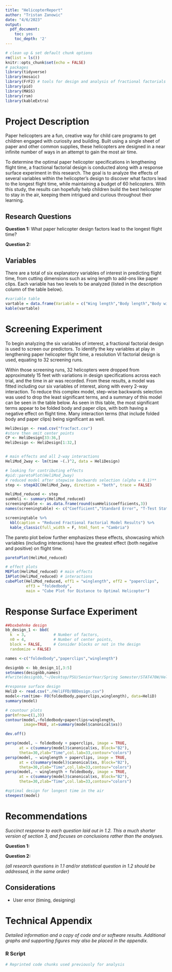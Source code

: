 ```yaml
---
title: "HelicopterReport"
author: "Tristan Zanowic"
date: "4/6/2023"
output:
  pdf_document:
    toc: yes
    toc_depth: '2'
---
```


```r
# clean up & set default chunk options
rm(list = ls())
knitr::opts_chunk$set(echo = FALSE)
# packages
library(tidyverse) 
library(mosaic)  
library(FrF2) # tools for design and analysis of fractional factorials
library(pid)
library(MASS)
library(rsm)
library(kableExtra)
```


# Project Description

Paper helicopters are a fun, creative way for child care programs to get children engaged with curiosity and building. Built using a single sheet of paper and other common supplies, these helicopters are designed in a near infinite number of ways in an attempt to gain the most air time. 

To determine the optimal paper helicopter specifications in lengthening flight time, a fractional factorial design is conducted along with a response surface experiment in this research. The goal is to analyze the effects of several variables within the helicopter’s design to discover what factors lead to the longest flight time, while maintaining a budget of 60 helicopters. With this study, the results can hopefully help children build the best helicopter to stay in the air, keeping them intrigued and curious throughout their learning. 

## Research Questions


**Question 1:** What paper helicopter design factors lead to the longest flight time?

**Question 2:**  



## Variables

There are a total of six explanatory variables of interest in predicting flight time, from cutting dimensions such as wing length to add-ons like paper clips. Each variable has two levels to be analyzed (listed in the description column of the table below).

```r
#variable table
vartable = data.frame(Variable = c("Wing length","Body length","Body width","Paper clips","Folded wings","Folded body","Time"), Type = c("Explanatory","Explanatory","Explanatory","Explanatory","Explanatory","Explanatory", "Response"), Description = c("Length of wings (70mm or 120mm)", "Length of body (70mm or 120mm)", "Width of body (35mm or 50mm)", "No. of paper clips (0 or 2)", "Are wings folded (no or yes)", "Is the body folded (no or yes)", "Time in air (seconds)"))
kable(vartable)    
```


# Screening Experiment

To begin analyzing the six variables of interest, a fractional factorial design is used to screen our predictors. To identify the key variables at play in lengthening paper helicopter flight time, a resolution VI factorial design is used, equating to 32 screening runs. 

Within those screening runs, 32 helicopters were dropped from approximately 15 feet with variations in design specifications across each trial, and the time in air was recorded. From these results, a model was fitted including our six variables of interest, along with every 2-way interaction. To reduce this complex model, step-wise backwards selection was used to drop the least significant terms, and a summary of this model can be seen in the table below. As seen in this table, the most significant terms appear to be folded body and paper clips, with both having a negative effect on flight time. Many interaction terms (that include folded body and paper clips) being significant as well.

```r
HeliDesign <- read.csv("fracfact.csv")
#store then omit center points 
CP <- HeliDesign[33:36,]
HeliDesign <- HeliDesign[1:32,]


# main effects and all 2-way interactions
HeliMod_2way <- lm(time ~(.)^2, data = HeliDesign)

# looking for contributing effects
#pid::paretoPlot(HeliMod_2way)
# reduced model after stepwise backwards selection (alpha = 0.1)**
step <- stepAIC(HeliMod_2way, direction = "both", trace = FALSE)

HeliMod_reduced <- step
sumHeli <- summary(HeliMod_reduced)
screeningtable <- as.data.frame(round(sumHeli$coefficients,3))
names(screeningtable) <- c("Coefficient","Standard Error", "T-Test Stat", "P-value")

screeningtable %>%
  kbl(caption = "Reduced Fractional Factorial Model Results") %>%
  kable_classic(full_width = F, html_font = "Cambria") 
```

The pareto plot below further emphasizes these effects, showcasing which variables (including interactions) have the greatest effect (both negative and positive) on flight time.

```r
paretoPlot(HeliMod_reduced)
```


```r
# effect plots
MEPlot(HeliMod_reduced) # main effects
IAPlot(HeliMod_reduced) # interactions
cubePlot(HeliMod_reduced, eff1 = "winglength", eff2 = "paperclips", 
         eff3 = "foldedbody",
         main = "Cube Plot for Distance to Optimal Helicopter")
```

# Response Surface Experiment

```r
##boxbehnke design
bb_design_1 <- bbd(
  k  = 3,            # Number of factors,
  n0 = 4,            # Number of center points,
  block = FALSE,     # Consider blocks or not in the design 
  randomize = FALSE)

names <-c("foldedbody","paperclips","winglength")

designbb <- bb_design_1[,3:5]
setnames(designbb,names)
#fwrite(designbb,"~/Desktop/PSU/SeniorYear/Spring Semester/STAT470W/HeliFFD/BBDesign.csv")

#response surface design
HeliD <- read.csv("./HeliFFD/BBDesign.csv")
model<-rsm(time~ FO(foldedbody,paperclips,winglength), data=HeliD) 
summary(model)

# countour plots
par(mfrow=c(1,3))
contour(model,~foldedbody+paperclips+winglength, 
        image=TRUE, at=summary(model$canonical$xs))

dev.off()

persp(model, ~ foldedbody + paperclips, image = TRUE,
      at = c(summary(model)$canonical$xs, Block="B2"),
      theta=30,zlab="Time",col.lab=33,contour="colors")
persp(model, ~ winglength + paperclips, image = TRUE,
      at = c(summary(model)$canonical$xs, Block="B2"),
      theta=30,zlab="Time",col.lab=33,contour="colors")
persp(model, ~ winglength + foldedbody, image = TRUE,
      at = c(summary(model)$canonical$xs, Block="B2"),
      theta=30,zlab="Time",col.lab=33,contour="colors")

#optimal design for longest time in the air
steepest(model)

```

# Recommendations 

*Succinct response to each question laid out in 1.2.  This a much shorter version of section 3, and focuses on conclusions rather than the analyses.*

**Question 1:**  

**Question 2:**  

*(all research questions in 1.1 and/or statistical question in 1.2 should be addressed, in the same order)*

## Considerations

- User error (timing, designing)

# Technical Appendix  

*Detailed information and a copy of code and or software results.  Additional graphs and supporting figures may also be placed in the appendix.*


### R Script
```r
# Reprinted code chunks used previously for analysis
```